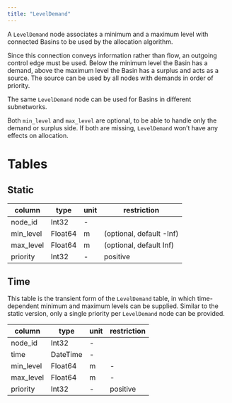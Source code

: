 ```yaml
---
title: "LevelDemand"
---
```


A `LevelDemand` node associates a minimum and a maximum level with connected Basins to be used by the allocation algorithm.

Since this connection conveys information rather than flow, an outgoing control edge must be used.
Below the minimum level the Basin has a demand, above the maximum level the Basin has a surplus and acts as a source.
The source can be used by all nodes with demands in order of priority.

The same `LevelDemand` node can be used for Basins in different subnetworks.

Both `min_level` and `max_level` are optional, to be able to handle only the demand or surplus side.
If both are missing, `LevelDemand` won't have any effects on allocation.

# Tables

## Static

column        | type    | unit         | restriction
------------- | ------- | ------------ | -----------
node_id       | Int32   | -            |
min_level     | Float64 | $\text{m}$   | (optional, default -Inf)
max_level     | Float64 | $\text{m}$   | (optional, default Inf)
priority      | Int32   | -            | positive

## Time

This table is the transient form of the `LevelDemand` table, in which time-dependent minimum and maximum levels can be supplied.
Similar to the static version, only a single priority per `LevelDemand` node can be provided.

column        | type     | unit         | restriction
------------- | -------  | ------------ | -----------
node_id       | Int32    | -            |
time          | DateTime | -            |
min_level     | Float64  | $\text{m}$   | -
max_level     | Float64  | $\text{m}$   | -
priority      | Int32    | -            | positive
